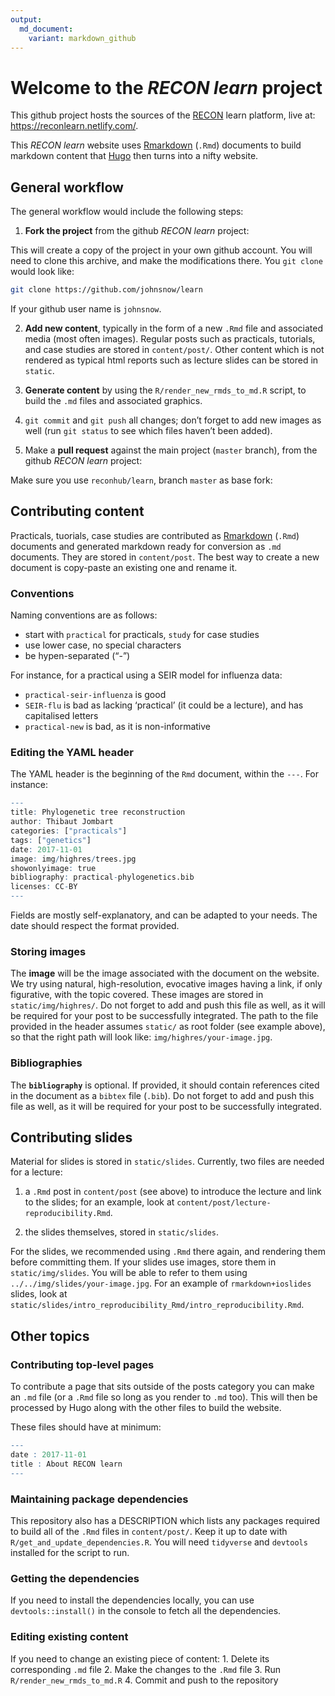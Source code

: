 ```yaml
---
output: 
  md_document:
    variant: markdown_github
---
```

Welcome to the *RECON learn* project
====================================

This github project hosts the sources of the
[RECON](http://www.repidemicsconsortium.org/) learn platform, live at:
[https://reconlearn.netlify.com/](https://reconlearn.netlify.com/).


This *RECON learn* website uses [Rmarkdown](http://rmarkdown.rstudio.com/) (`.Rmd`) documents to build markdown content that [Hugo](https://gohugo.io) then turns into a nifty website.


## General workflow

The general workflow would include the following steps:

1. **Fork the project** from the github *RECON learn* project:


This will create a copy of the project in your own github account. You will need
to clone this archive, and make the modifications there. You `git clone` would look like:

```bash
git clone https://github.com/johnsnow/learn
```

If your github user name is `johnsnow`.  


2. **Add new content**, typically in the form of a new `.Rmd` file and
associated media (most often images). Regular posts such as practicals,
tutorials, and case studies are stored in `content/post/`. Other content which
is not rendered as typical html reports such as lecture slides can be stored in
`static`.

3. **Generate content** by using the `R/render_new_rmds_to_md.R` script, to build the `.md` files and associated graphics.

4. `git commit` and `git push` all changes; don't forget to add new images as
well (run `git status` to see which files haven't been added).

5. Make a **pull request** against the main project (`master` branch), from the github *RECON learn* project:


Make sure you use `reconhub/learn`, branch `master` as base fork:



## Contributing content

Practicals, tuorials, case studies are contributed as
[Rmarkdown](http://rmarkdown.rstudio.com/) (`.Rmd`) documents and generated markdown ready for conversion as `.md` documents. They are stored
in `content/post`. The best way to create a new document is copy-paste an
existing one and rename it. 

### Conventions
Naming conventions are as follows:

- start with `practical` for practicals, `study` for case studies
- use lower case, no special characters
- be hypen-separated ("-")

For instance, for a practical using a SEIR model for influenza data:

- `practical-seir-influenza` is good
- `SEIR-flu` is bad as lacking 'practical' (it could be a lecture), and has
  capitalised letters
- `practical-new` is bad, as it is non-informative

### Editing the YAML header

The YAML header is the beginning of the `Rmd` document, within the `---`. For instance:
```r
---
title: Phylogenetic tree reconstruction
author: Thibaut Jombart
categories: ["practicals"]
tags: ["genetics"]
date: 2017-11-01
image: img/highres/trees.jpg
showonlyimage: true
bibliography: practical-phylogenetics.bib
licenses: CC-BY
---
```

Fields are mostly self-explanatory, and can be adapted to your needs. The date
should respect the format provided.

### Storing images
The **image** will be the image associated with the document on the website. We
try using natural, high-resolution, evocative images having a link, if only
figurative, with the topic covered. These images are stored in
`static/img/highres/`. Do not forget to add and push this file as well, as it
will be required for your post to be successfully integrated. The path to the
file provided in the header assumes `static/` as root folder (see example
above), so that the right path will look like: `img/highres/your-image.jpg`.

### Bibliographies
The **`bibliography`** is optional. If provided,
it should contain references cited in the document as a `bibtex` file
(`.bib`). Do not forget to add and push this file as well, as it will be
required for your post to be successfully integrated.




## Contributing slides

Material for slides is stored in `static/slides`. Currently, two files are needed for a lecture:

1. a `.Rmd` post in `content/post` (see above) to introduce the lecture and link
to the slides; for an example, look at
`content/post/lecture-reproducibility.Rmd`.

2. the slides themselves, stored in `static/slides`.

For the slides, we recommended using `.Rmd` there again, and rendering them before committing them. If your slides use images, store them in
`static/img/slides`. You will be able to refer to them using
`../../img/slides/your-image.jpg`. For an example of `rmarkdown+ioslides`
slides, look at
`static/slides/intro_reproducibility_Rmd/intro_reproducibility.Rmd`.



## Other topics 
### Contributing top-level pages
To contribute a page that sits outside of the posts category you can make an `.md` file (or a `.Rmd` file so long as you render to `.md` too). This will then be processed by Hugo along with the other files to build the website.

These files should have at minimum:

```r
---
date : 2017-11-01
title : About RECON learn
---
```

### Maintaining package dependencies
This repository also has a DESCRIPTION which lists any packages required to build all of the `.Rmd` files in `content/post/`. Keep it up to date with `R/get_and_update_dependencies.R`. You will need `tidyverse` and `devtools` installed for the script to run.

### Getting the dependencies
If you need to install the dependencies locally, you can use `devtools::install()` in the console to fetch all the dependencies.

### Editing existing content
If you need to change an existing piece of content:
1. Delete its corresponding `.md` file
2. Make the changes to the `.Rmd` file
3. Run `R/render_new_rmds_to_md.R`
4. Commit and push to the repository